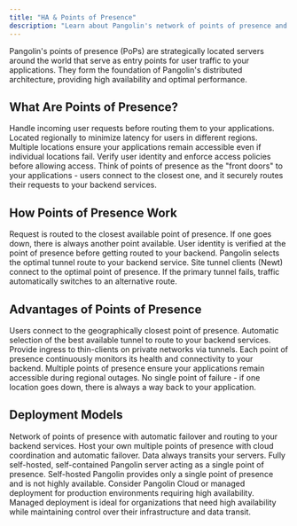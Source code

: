 ```yaml
---
title: "HA & Points of Presence"
description: "Learn about Pangolin's network of points of presence and how they provide highly available, low-latency access to your applications"
---
```


Pangolin's points of presence (PoPs) are strategically located servers around the world that serve as entry points for user traffic to your applications. They form the foundation of Pangolin's distributed architecture, providing high availability and optimal performance.

## What Are Points of Presence?

<CardGroup cols={2}>
<Card title="Entry Points" icon="door-open">
  Handle incoming user requests before routing them to your applications.
</Card>

<Card title="Global Coverage" icon="globe">
  Located regionally to minimize latency for users in different regions.
</Card>

<Card title="High Availability" icon="shield-check">
  Multiple locations ensure your applications remain accessible even if individual locations fail.
</Card>

<Card title="Authentication" icon="key">
  Verify user identity and enforce access policies before allowing access.
</Card>
</CardGroup>

<Info>
Think of points of presence as the "front doors" to your applications - users connect to the closest one, and it securely routes their requests to your backend services.
</Info>

## How Points of Presence Work

<Steps>
<Step title="Ingress Routing">
  Request is routed to the closest available point of presence. If one goes down, there is always another point available.
</Step>

<Step title="Authentication">
  User identity is verified at the point of presence before getting routed to your backend.
</Step>

<Step title="Tunnel Selection">
  Pangolin selects the optimal tunnel route to your backend service. Site tunnel clients (Newt) connect to the optimal point of presence.
</Step>

<Step title="Failover Handling">
  If the primary tunnel fails, traffic automatically switches to an alternative route.
</Step>
</Steps>

## Advantages of Points of Presence

<CardGroup cols={2}>
<Card title="Low Latency" icon="bolt">
  Users connect to the geographically closest point of presence.
</Card>

<Card title="Optimized Routing" icon="route">
  Automatic selection of the best available tunnel to route to your backend services.
</Card>

<Card title="Edge Computing" icon="microchip">
  Provide ingress to thin-clients on private networks via tunnels.
</Card>

<Card title="Health Monitoring" icon="heart-pulse">
  Each point of presence continuously monitors its health and connectivity to your backend.
</Card>
</CardGroup>

<CardGroup cols={2}>
<Card title="Regional Redundancy" icon="check-double">
  Multiple points of presence ensure your applications remain accessible during regional outages.
</Card>

<Card title="Fault Tolerance" icon="shield">
  No single point of failure - if one location goes down, there is always a way back to your application.
</Card>
</CardGroup>

## Deployment Models

<CardGroup cols={3}>
<Card title="Pangolin Cloud" icon="cloud" href="https://pangolin.fossorial.io/auth/signup">
  Network of points of presence with automatic failover and routing to your backend services.
</Card>

<Card title="Managed" icon="circle-nodes" href="/manage/managed">
  Host your own multiple points of presence with cloud coordination and automatic failover. Data always transits your servers.
</Card>

<Card title="Self-Hosted" icon="server" href="/self-host/quick-install">
  Fully self-hosted, self-contained Pangolin server acting as a single point of presence.
</Card>
</CardGroup>

<Warning>
Self-hosted Pangolin provides only a single point of presence and is not highly available. Consider Pangolin Cloud or managed deployment for production environments requiring high availability.
</Warning>

<Tip>
Managed deployment is ideal for organizations that need high availability while maintaining control over their infrastructure and data transit.
</Tip>